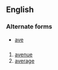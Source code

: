 {{also|ave|Ave|avè}}

==English==

===Alternate forms===
* [[ave]]

==={{abbreviation}}===
{{head|en|abbreviation}}

# [[avenue]]
# [[average]] {{rfv-sense}}